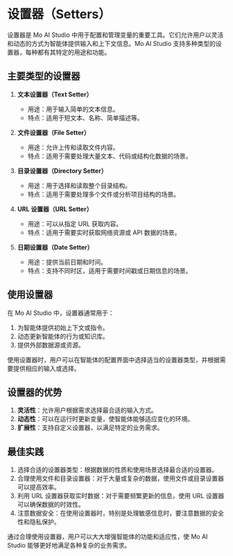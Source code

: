 # 设置器（Setters）

设置器是 Mo AI Studio 中用于配置和管理变量的重要工具。它们允许用户以灵活和动态的方式为智能体提供输入和上下文信息。Mo AI Studio 支持多种类型的设置器，每种都有其特定的用途和功能。

## 主要类型的设置器

1. **文本设置器（Text Setter）**
   - 用途：用于输入简单的文本信息。
   - 特点：适用于短文本、名称、简单描述等。

2. **文件设置器（File Setter）**
   - 用途：允许上传和读取文件内容。
   - 特点：适用于需要处理大量文本、代码或结构化数据的场景。

3. **目录设置器（Directory Setter）**
   - 用途：用于选择和读取整个目录结构。
   - 特点：适用于需要处理多个文件或分析项目结构的场景。

4. **URL 设置器（URL Setter）**
   - 用途：可以从指定 URL 获取内容。
   - 特点：适用于需要实时获取网络资源或 API 数据的场景。

5. **日期设置器（Date Setter）**
   - 用途：提供当前日期和时间。
   - 特点：支持不同时区，适用于需要时间戳或日期信息的场景。

## 使用设置器

在 Mo AI Studio 中，设置器通常用于：

1. 为智能体提供初始上下文或指令。
2. 动态更新智能体的行为或知识库。
3. 提供外部数据源或资源。

使用设置器时，用户可以在智能体的配置界面中选择适当的设置器类型，并根据需要提供相应的输入或选择。

## 设置器的优势

1. **灵活性**：允许用户根据需求选择最合适的输入方式。
2. **动态性**：可以在运行时更新变量，使智能体能够适应变化的环境。
3. **扩展性**：支持自定义设置器，以满足特定的业务需求。

## 最佳实践

1. 选择合适的设置器类型：根据数据的性质和使用场景选择最合适的设置器。
2. 合理使用文件和目录设置器：对于大量或复杂的数据，使用文件或目录设置器可以提高效率。
3. 利用 URL 设置器获取实时数据：对于需要频繁更新的信息，使用 URL 设置器可以确保数据的时效性。
4. 注意数据安全：在使用设置器时，特别是处理敏感信息时，要注意数据的安全性和隐私保护。

通过合理使用设置器，用户可以大大增强智能体的功能和适应性，使 Mo AI Studio 能够更好地满足各种复杂的业务需求。